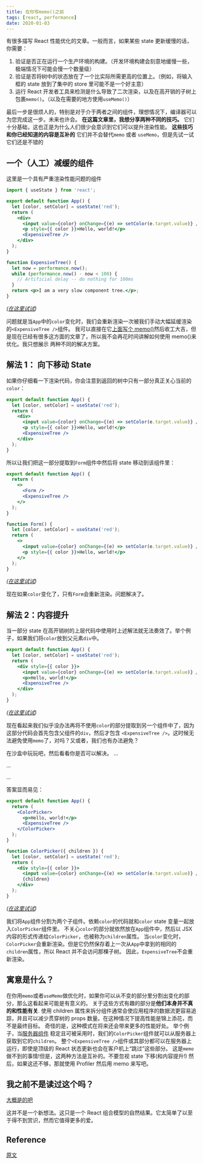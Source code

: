 ```yaml
---
title: 在你写memo()之前
tags: [react, performance]
date: 2020-01-03
---
```


有很多描写 React 性能优化的文章。一般而言，如果某些 state 更新缓慢的话，你需要：

1. 验证是否正在运行一个生产环境的构建。（开发环境构建会刻意地缓慢一些，极端情况下可能会慢一个数量级）
2. 验证是否将树中的状态放在了一个比实际所需更高的位置上。（例如，将输入框的 state 放到了集中的 store 里可能不是一个好主意）
3. 运行 React 开发者工具来检测是什么导致了二次渲染，以及在高开销的子树上包裹`memo()`。（以及在需要的地方使用`useMemo()`）

最后一步是很烦人的，特别是对于介于两者之间的组件，理想情况下，编译器可以为您完成这一步。未来也许会。
**在这篇文章里，我想分享两种不同的技巧。** 它们十分基础，这也正是为什么人们很少会意识到它们可以提升渲染性能。
**这些技巧和你已经知道的内容是互补的** 它们并不会替代`memo` 或者 `useMemo`，但是先试一试它们还是不错的

## 一个（人工）减缓的组件

这里是一个具有严重渲染性能问题的组件

```jsx
import { useState } from 'react';

export default function App() {
  let [color, setColor] = useState('red');
  return (
    <div>
      <input value={color} onChange={(e) => setColor(e.target.value)} />
      <p style={{ color }}>Hello, world!</p>
      <ExpensiveTree />
    </div>
  );
}

function ExpensiveTree() {
  let now = performance.now();
  while (performance.now() - now < 100) {
    // Artificial delay -- do nothing for 100ms
  }
  return <p>I am a very slow component tree.</p>;
}
```

_([在这里试试](https://codesandbox.io/s/frosty-glade-m33km?file=/src/App.js:23-513))_

问题就是当`App`中的`color`变化时，我们会重新渲染一次被我们手动大幅延缓渲染的`<ExpensiveTree />`组件。
我可以直接在它[上面写个 memo()](https://codesandbox.io/s/amazing-shtern-61tu4?file=/src/App.js)然后收工大吉，但是现在已经有很多这方面的文章了，所以我不会再花时间讲解如何使用 memo()来优化。我只想展示
两种不同的解决方案。

## 解法 1： 向下移动 State

如果你仔细看一下渲染代码，你会注意到返回的树中只有一部分真正关心当前的`color`：

```jsx
export default function App() {
  let [color, setColor] = useState('red');
  return (
    <div>
      <input value={color} onChange={(e) => setColor(e.target.value)} />
      <p style={{ color }}>Hello, world!</p>
      <ExpensiveTree />
    </div>
  );
}
```

所以让我们把这一部分提取到`Form`组件中然后将 state 移动到该组件里：

```jsx
export default function App() {
  return (
    <>
      <Form />
      <ExpensiveTree />
    </>
  );
}

function Form() {
  let [color, setColor] = useState('red');
  return (
    <>
      <input value={color} onChange={(e) => setColor(e.target.value)} />
      <p style={{ color }}>Hello, world!</p>
    </>
  );
}
```

_([在这里试试](https://codesandbox.io/s/billowing-wood-1tq2u?file=/src/App.js:64-380))_

现在如果`color`变化了，只有`Form`会重新渲染。问题解决了。

## 解法 2：内容提升

当一部分 state 在高开销树的上层代码中使用时上述解法就无法奏效了。举个例子，如果我们将`color`放到父元素`div`中。

```jsx
export default function App() {
  let [color, setColor] = useState('red');
  return (
    <div style={{ color }}>
      <input value={color} onChange={(e) => setColor(e.target.value)} />
      <p>Hello, world!</p>
      <ExpensiveTree />
    </div>
  );
}
```

_([在这里试试](https://codesandbox.io/s/bold-dust-0jbg7?file=/src/App.js:58-313))_

现在看起来我们似乎没办法再将不使用`color`的部分提取到另一个组件中了，因为这部分代码会首先包含父组件的`div`，然后才包含
`<ExpensiveTree />`。这时候无法避免使用`memo`了，对吗？又或者，我们也有办法避免？

在沙盒中玩玩吧，然后看看你是否可以解决。
...

...

...

答案显而易见：

```jsx
export default function App() {
  return (
    <ColorPicker>
      <p>Hello, world!</p>
      <ExpensiveTree />
    </ColorPicker>
  );
}

function ColorPicker({ children }) {
  let [color, setColor] = useState('red');
  return (
    <div style={{ color }}>
      <input value={color} onChange={(e) => setColor(e.target.value)} />
      {children}
    </div>
  );
}
```

_([在这里试试](https://codesandbox.io/s/wonderful-banach-tyfr1?file=/src/App.js:58-423))_

我们将`App`组件分割为两个子组件。依赖`color`的代码就和`color` state 变量一起放入`ColorPicker`组件里。
不关心`color`的部分就依然放在`App`组件中，然后以 JSX 内容的形式传递给`ColorPicker`，也被称为`children`属性。
当`color`变化时，`ColorPicker`会重新渲染。但是它仍然保存着上一次从`App`中拿到的相同的`children`属性，所以 React 并不会访问那棵子树。
因此，`ExpensiveTree`不会重新渲染。

## 寓意是什么？

在你用`memo`或者`useMemo`做优化时，如果你可以从不变的部分里分割出变化的部分，那么这看起来可能是有意义的。
关于这些方式有趣的部分是**他们本身并不真的和性能有关**. 使用 children 属性来拆分组件通常会使应用程序的数据流更容易追踪，并且可以减少贯穿树的 props 数量。在这种情况下提高性能是锦上添花，而不是最终目标。
奇怪的是，这种模式在将来还会带来更多的性能好处。
举个例子，当[服务器组件](https://reactjs.org/blog/2020/12/21/data-fetching-with-react-server-components.html) 稳定且可被采用时，我们的`ColorPicker`组件就可以从服务器上获取到它的`children`。
整个`<ExpensiveTree />`组件或其部分都可以在服务器上运行，即使是顶级的 React 状态更新也会在客户机上“跳过”这些部分。
这是`memo`做不到的事情!但是，这两种方法是互补的。不要忽视 state 下移(和内容提升!)
然后，如果这还不够，那就使用 Profiler 然后用 memo 来写吧。

## 我之前不是读过这个吗？

[大概是的吧](https://kentcdodds.com/blog/optimize-react-re-renders)

这并不是一个新想法。这只是一个 React 组合模型的自然结果。它太简单了以至于得不到赏识，然而它值得更多的爱。

## Reference

[原文](https://overreacted.io/before-you-memo/)
